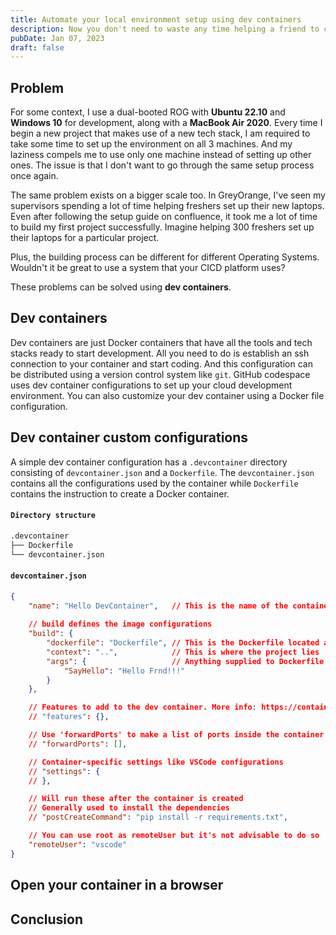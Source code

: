 ```yaml
---
title: Automate your local environment setup using dev containers
description: Now you don't need to waste any time helping a friend to contribute to your new project. Using dev containers, you can automate the process of setting up your local environment in seconds.  
pubDate: Jan 07, 2023
draft: false
---
```


## Problem 

For some context, I use a dual-booted ROG with **Ubuntu 22.10** and **Windows 10** for development, along with a **MacBook Air 2020**.
Every time I begin a new project that makes use of a new tech stack, I am required to take some time to set up the environment on all 3 machines.
And my laziness compels me to use only one machine instead of setting up other ones. 
The issue is that I don't want to go through the same setup process once again. 

The same problem exists on a bigger scale too. 
In GreyOrange, I've seen my supervisors spending a lot of time helping freshers set up their new laptops. 
Even after following the setup guide on confluence, it took me a lot of time to build my first project successfully.
Imagine helping 300 freshers set up their laptops for a particular project. 

Plus, the building process can be different for different Operating Systems. 
Wouldn't it be great to use a system that your CICD platform uses?

These problems can be solved using **dev containers**. 

## Dev containers

Dev containers are just Docker containers that have all the tools and tech stacks ready to start development. 
All you need to do is establish an ssh connection to your container and start coding. 
And this configuration can be distributed using a version control system like `git`. 
GitHub codespace uses dev container configurations to set up your cloud development environment. 
You can also customize your dev container using a Docker file configuration. 

## Dev container custom configurations

A simple dev container configuration has a `.devcontainer` directory consisting of `devcontainer.json` and a `Dockerfile`.
The `devcontainer.json` contains all the configurations used by the container while `Dockerfile` contains the instruction to create a Docker container. 

#### `Directory structure`
```bash
.devcontainer
├── Dockerfile
└── devcontainer.json
```

#### `devcontainer.json`
```json
{
	"name": "Hello DevContainer",   // This is the name of the container
    
    // build defines the image configurations
    "build": {  
        "dockerfile": "Dockerfile", // This is the Dockerfile located at '.devcontainer/Dockerfile'
        "context": "..",            // This is where the project lies
        "args": {                   // Anything supplied to Dockerfile as an argument
            "SayHello": "Hello Frnd!!!" 
        }
    },

	// Features to add to the dev container. More info: https://containers.dev/features.
	// "features": {},

	// Use 'forwardPorts' to make a list of ports inside the container available locally.
	// "forwardPorts": [],

    // Container-specific settings like VSCode configurations
    // "settings": {
    // },

	// Will run these after the container is created
    // Generally used to install the dependencies
	// "postCreateCommand": "pip install -r requirements.txt",

    // You can use root as remoteUser but it's not advisable to do so
	"remoteUser": "vscode"
}

````

## Open your container in a browser

## Conclusion